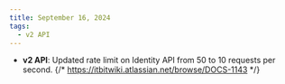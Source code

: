 ```yaml
---
title: September 16, 2024
tags:
  - v2 API
---
```


- **v2 API**: Updated rate limit on Identity API from 50 to 10 requests per second. {/* https://itbitwiki.atlassian.net/browse/DOCS-1143 */}
